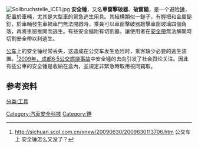 {{noteTA
|T=zh-hans:安全锤; zh-cn:安全锤; zh-tw:玻璃擊鎚;
|1=zh-hans:安全锤; zh-cn:安全锤; zh-tw:玻璃擊鎚;
|2=zh-hans:公交车; zh-cn:公交车; zh-tw:公共汽車;
}} 
[[Image:Sollbruchstelle_ICE1.jpg|thumb]]
'''安全锤'''，又名'''車窗擊破器'''、'''破窗鎚'''，是一个避险[[锤|锤]]，配置於車輛，尤其是大型車的緊急逃生用具。其結構類似一鎚子，有握把和金屬鎚釘，於車輛發生車禍車門無法開啟時，乘員可以車窗擊破器敲擊車窗玻璃四個角落，再將車窗推開而逃生。有些安全鎚附有切割器，讓使用者在[[安全帶|安全帶]]無法解開時切割安全帶以利逃生。

[[公车|公车]]上的安全锤经常丢失，这造成在公交车发生危险时，乘客缺少必要的逃生装置。<ref>http://sichuan.scol.com.cn/xnxw/20090630/2009630113706.htm {{Wayback|url=http://sichuan.scol.com.cn/xnxw/20090630/2009630113706.htm |date=20131110190333 }} 公交车上 安全锤怎么又没了？</ref>[[成都6·5公交燃烧事故|2009年，成都6·5公交燃烧事故]]中安全锤的去向引发了社会舆论关注。因此有些公車的安全锤是收納在盒內，並規定非緊急時取用視同竊取。

==参考资料==
{{reflist}}

{{Auto-part-stub}} 

[[分类:工具|分类:工具]]
[[Category:汽車安全科技|Category:汽車安全科技]]
[[Category:錘|Category:錘]]